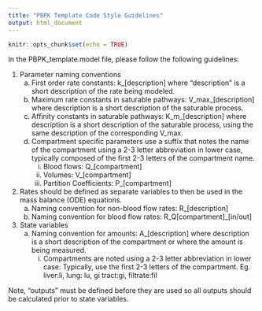 ---
title: "PBPK Template Code Style Guidelines"
output: html_document
---

```{r setup, include=FALSE}
knitr::opts_chunk$set(echo = TRUE)
```

In the PBPK_template.model file, please follow the following guidelines:


1. Parameter naming conventions
    a. First order rate constants: k_[description] where “description” is a short description of the rate being modeled.
    b. Maximum rate constants in saturable pathways: V_max_[description] where description is a short description of the saturable process.
    c. Affinity constants in saturable pathways: K_m_[description] where description is a short description of the saturable process, using the same description of the corresponding V_max.
    d. Compartment specific parameters use a suffix that notes the name of the compartment using a 2-3 letter abbreviation in lower case, typically composed of the first 2-3 letters of the compartment name.
        i. Blood flows: Q_[compartment]
        ii. Volumes: V_[compartment]
        iii. Partition Coefficients: P_[compartment]

2. Rates should be defined as separate variables to then be used in the mass balance (ODE) equations.
    a. Naming convention for non-blood flow rates: R_[description]
    b. Naming convention for blood flow rates: R_Q[compartment]_[in/out]

3. State variables
    a. Naming convention for amounts: A_[description] where description is a short description of the compartment or where the amount is being measured.
        i. Compartments are noted using a 2-3 letter abbreviation in lower case.  Typically, use the first 2-3 letters of the compartment. Eg. liver:li, lung: lu, gi tract:gi, filtrate:fil


Note, “outputs” must be defined before they are used so all outputs should be calculated prior to state variables.


